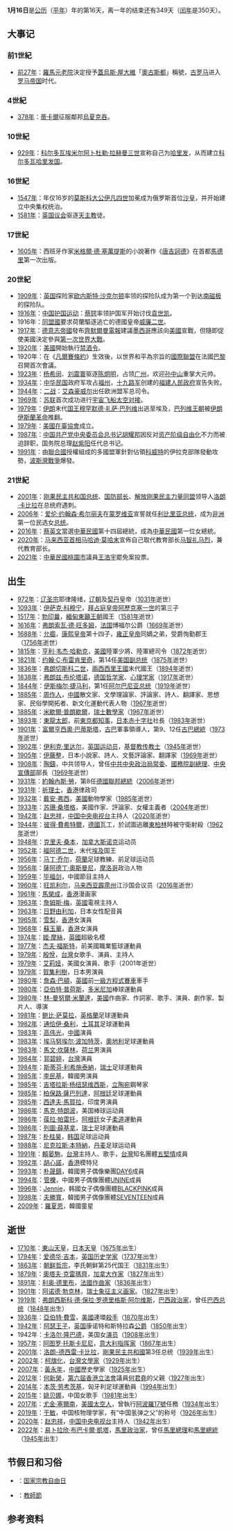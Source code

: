 {{noteTA
|1=zh-hk:卜季拿;zh-hans:塞尔希·布鲁格拉;zh-tw:塞爾希·布魯格拉; 
|2=zh-tw:凱特·摩絲;zh-hant:姬·摩絲;zh-hk:姬·摩絲;zh-cn:凯特·摩丝;zh-mo:姬·摩絲; 
|3=zh-hk:尼克拉斯·賓特拿;zh-hans:尼克拉斯·本特纳;zh-tw:尼克拉斯·班特納;
}}
{{DayInMonth|1}}
'''1月16日'''是[[公历|公历]]（[[平年|平年]]）年的第16天，离一年的结束还有349天（[[闰年|闰年]]是350天）。

== 大事记 ==
=== 前1世紀 ===
* [[前27年|前27年]]：[[羅馬元老院|羅馬元老院]]決定授予[[奧古斯都|蓋烏斯·屋大維]]「[[奧古斯都_(稱號)|奧古斯都]]」稱號，[[古罗马|古罗马]]进入[[罗马帝国|罗马帝国]]时代。

=== 4世紀 ===
* [[378年|378年]]：[[蒂卡爾|蒂卡爾]]征服鄰邦[[烏夏克吞|烏夏克吞]]。

=== 10世紀 ===
* [[929年|929年]]：[[科爾多瓦_(西班牙)|科尔多瓦]][[埃米尔|埃米尔]][[阿卜杜勒·拉赫曼三世|阿卜杜勒·拉赫曼三世]]宣称自己为[[哈里发|哈里发]]，从而建立[[科尔多瓦哈里发国|科尔多瓦哈里发国]]。

=== 16世紀 ===
* [[1547年|1547年]]：年仅16岁的[[莫斯科大公|莫斯科大公]][[伊凡四世|伊凡四世]]加冕成为俄罗斯首位[[沙皇|沙皇]]，并开始建立中央集权统治。
* [[1581年|1581年]]：[[英国|英国]][[议会|议会]]驱逐[[天主教|天主教]]徒。

=== 17世紀 ===
* [[1605年|1605年]]：西班牙作家[[米格爾·德·塞萬提斯|米格爾·德·塞萬提斯]]的小說著作《[[唐吉訶德|唐吉訶德]]》在首都[[馬德里|馬德里]]第一次出版。

=== 20世紀 ===
* [[1909年|1909年]]：[[英国|英国]]探险家[[欧内斯特·沙克尔顿|欧内斯特·沙克尔顿]]率领的探险队成为第一个到达[[南磁极|南磁极]]的探险队。
* [[1916年|1916年]]：[[中国|中国]][[护国运动|护国运动]]：[[蔡锷|蔡锷]]率领护国军开始讨伐[[袁世凯|袁世凯]]。
* 1916年：[[同盟國_(第一次世界大戰)|同盟國]]要求荷蘭驅逐逃亡的德國皇帝[[威廉二世_(德国)|威廉二世]]。
* [[1917年|1917年]]：[[德意志帝國|德意志帝國]]發布[[齊默爾曼電報|齊默爾曼電報]]建議[[墨西哥|墨西哥]]應該向[[美國|美國]]宣戰，但隨即促使美國決定參與[[第一次世界大戰|第一次世界大戰]]。
* [[1920年|1920年]]：[[美國|美國]]開始執行[[禁酒令|禁酒令]]。
* 1920年：在《[[凡爾賽條約|凡爾賽條約]]》生效後，以世界和平為宗旨的[[國際聯盟|國際聯盟]]在法國[[巴黎|巴黎]]召開首次會議。
* [[1923年|1923年]]：[[杨希闵|杨希闵]]、[[刘震寰_(1890年)|刘震寰]]驱逐[[陈炯明|陈炯明]]，占领[[广州|广州]]，欢迎[[孙中山|孙中山]]重掌大元帅。
* [[1934年|1934年]]：[[中华民国|中华民国]]政府军攻占[[福州|福州]]，[[国民革命军十九路军|十九路军]]创建的[[福建人民政府|福建人民政府]]宣告失败。
* [[1944年|1944年]]：[[二战|二战]]：[[艾森豪威尔|艾森豪威尔]]出任欧洲盟军总司令。
* [[1969年|1969年]]：[[苏联|苏联]]首次成功进行[[宇宙飞船|宇宙飞船]][[太空对接|太空对接]]。
* [[1979年|1979年]]：[[伊朗|伊朗]]末代[[伊朗国王|国王]][[穆罕默德·礼萨·巴列维|穆罕默德·礼萨·巴列维]]出逃至埃及，[[巴列维王朝|巴列维王朝]]被[[伊朗伊斯蘭革命|伊朗伊斯蘭革命]]推翻。
* [[1979年|1979年]]：[[美國在臺協會|美國在臺協會]]成立。
* [[1987年|1987年]]：[[中国共产党中央委员会总书记|中国共产党中央委员会总书记]][[胡耀邦|胡耀邦]]因反对[[资产阶级自由化|资产阶级自由化]]不力而被迫辞职，国务院总理[[赵紫阳|赵紫阳]]任代总书记。
* [[1991年|1991年]]：由[[聯合國|聯合國]]授權組成的多國盟軍針對佔領[[科威特|科威特]]的伊拉克部隊發動攻勢，[[波斯灣戰爭|波斯灣戰爭]]爆發。

=== 21世紀 ===
* [[2001年|2001年]]：[[刚果民主共和国总统|刚果民主共和国总统]]、[[国防部长|国防部长]]、[[刚果民主共和国|解放刚果民主力量同盟]]领导人[[洛朗·卡比拉|洛朗·卡比拉]]在总统府遇刺。
* [[2006年|2006年]]：[[爱伦·约翰森·希尔丽夫|爱伦·约翰森·希尔丽夫]]在[[蒙罗维亚|蒙罗维亚]]宣誓就任[[利比里亚总统|利比里亚总统]]，成为[[非洲|非洲]]第一位民选女[[总统|总统]]。
* [[2016年|2016年]]：[[蔡英文|蔡英文]]當選[[中華民國|中華民國]]第十四屆總統，成為[[中華民國|中華民國]]第一位女總統。
* [[2020年|2020年]]：[[马来西亚首相|马来西亚首相]][[马哈迪·莫哈末|马哈迪·莫哈末]]宣佈自己取代教育部长[[马智礼马烈|马智礼马烈]]，兼代教育部长。
* [[2021年|2021年]]：[[中華民國|中華民國]][[桃園市|桃園市]]議員[[王浩宇|王浩宇]]罷免案投票。

== 出生 ==
* [[972年|972年]]：[[辽圣宗|辽圣宗]]耶律隆绪，[[辽朝|辽朝]]及[[契丹|契丹]]皇帝（[[1031年|1031年]]逝世）
* [[1093年|1093年]]：[[伊萨克·科穆宁_(阿莱克修斯一世之子)|伊萨克·科穆宁]]，[[拜占庭皇帝|拜占庭皇帝]][[阿歷克塞一世|阿歷克塞一世]]的第三子
* [[1517年|1517年]]：[[勃印曩|勃印曩]]，[[緬甸|緬甸]][[東籲王朝|東籲王朝]]國王（[[1581年|1581年]]逝世）
* [[1616年|1616年]]：[[弗朗索瓦·德·旺多姆_(博福尔公爵)|弗朗索瓦·德·旺多姆]]，[[法国|法国]]博福尔公爵（[[1669年|1669年]]逝世）
* [[1688年|1688年]]：[[允禵|允禵]]，[[康熙帝|康熙皇帝]]第十四子，[[雍正帝|雍正皇帝]]同嫡之弟，受爵恂勤郡王（[[1756年|1756年]]逝世）
* [[1815年|1815年]]：[[亨利·韦杰·哈勒克|亨利·韦杰·哈勒克]]，[[美國|美國]]陸軍少將、陸軍總司令（[[1872年|1872年]]逝世）
* [[1821年|1821年]]：[[约翰·C·布雷肯里奇|约翰·C·布雷肯里奇]]，第14任[[美国副总统|美国副总统]]（[[1875年|1875年]]逝世）
* [[1836年|1836年]]：[[弗朗切斯科二世_(两西西里)|弗朗切斯科二世]]，[[兩西西里王國|兩西西里王國]]末代國王（[[1894年|1894年]]逝世）
* [[1838年|1838年]]：[[弗朗兹·布伦塔诺|弗朗兹·布伦塔诺]]，[[德国|德国]][[哲学家|哲学家]]、[[心理学家|心理学家]]（[[1917年|1917年]]逝世）
* [[1844年|1844年]]：[[伊斯梅尔·捷马利|伊斯梅尔·捷马利]]，第1任[[阿尔巴尼亚总统|阿尔巴尼亚总统]]（[[1919年|1919年]]逝世）
* [[1885年|1885年]]：[[周作人|周作人]]，[[中國|中國]]散文家、文學理論家、評論家、詩人、翻譯家、思想家、民俗學開拓者、新文化運動代表人物（[[1967年|1967年]]逝世）
* [[1885年|1885年]]：[[米歇爾·普朗歇爾|米歇爾·普朗歇爾]]，[[瑞士|瑞士]][[數學家|數學家]]（[[1967年|1967年]]逝世）
* [[1893年|1893年]]：[[東龍太郎|東龍太郎]]，前[[東京都知事|東京都知事]]，[[日本赤十字社|日本赤十字社]]社長（[[1983年|1983年]]逝世）
* [[1901年|1901年]]：[[富爾亨西奧·巴蒂斯塔|富爾亨西奧·巴蒂斯塔]]，[[古巴|古巴]]軍事領導人，第9、12任[[古巴總統|古巴總統]]（[[1973年|1973年]]逝世）
* [[1902年|1902年]]：[[伊利克·里达尔|伊利克·里达尔]]，[[英国|英国]][[运动员|运动员]]，[[基督教|基督教]][[传教士|传教士]]（[[1945年|1945年]]逝世）
* [[1905年|1905年]]：[[伊藤整|伊藤整]]，日本小說家、詩人、文藝評論家、翻譯家（[[1969年|1969年]]逝世）
* [[1908年|1908年]]：[[陶鑄|陶鑄]]，中共领导人，曾任[[中国共产党中央政治局常务委员会|中共中央政治局常委]]、[[中华人民共和国国务院副总理|國務院副總理]]、[[中共中央宣传部|中央宣傳部]]部長（[[1969年|1969年]]逝世）
* [[1931年|1931年]]：[[約翰內斯·勞|約翰內斯·勞]]，第8任[[德國聯邦總統|德國聯邦總統]]（[[2006年|2006年]]逝世）
* [[1931年|1931年]]：[[祈理士|祈理士]]，[[香港|香港]]律政司
* [[1932年|1932年]]：[[戴安·弗西|戴安·弗西]]，[[美國|美國]]動物學家（[[1985年|1985年]]逝世）
* [[1933年|1933年]]：[[苏珊·桑塔格|苏珊·桑塔格]]，美國作家、評論家、女權主義者（[[2004年|2004年]]逝世）
* [[1942年|1942年]]：[[赵忠祥|赵忠祥]]，[[中国中央电视台|中国中央电视台]]主持人（[[2020年|2020年]]逝世）
* [[1944年|1944年]]：[[彼得·費希特爾|彼得·費希特爾]]，[[德國|德國]]瓦工，於試圖逃離[[東柏林|東柏林]]時被守衛射殺（[[1962年|1962年]]逝世）
* [[1948年|1948年]]：[[克里夫·桑本|克里夫·桑本]]，[[加拿大|加拿大]][[斯诺克|斯诺克]]运动员
* [[1952年|1952年]]：[[福阿德二世|福阿德二世]]，末代[[埃及|埃及]]国王
* [[1956年|1956年]]：[[马丁·乔尔|马丁·乔尔]]，[[荷蘭|荷蘭]]足球教練、前足球运动员
* [[1956年|1956年]]：[[薩阿德丁·奧斯曼尼|薩阿德丁·奧斯曼尼]]，[[摩洛哥|摩洛哥]]政治人物
* [[1959年|1959年]]：[[毕福剑|毕福剑]]，中國節目主持人
* [[1960年|1960年]]：[[旺凯利尔|旺凯利尔]]，[[马来西亚|马来西亚]][[霹靂州|霹雳州]]江沙国会议员（[[2016年|2016年]]逝世）
* [[1961年|1961年]]：[[馬榮成|馬榮成]]，[[香港|香港]]漫画家
* [[1963年|1963年]]：[[詹姆斯·梅|詹姆斯·梅]]，[[英國|英國]]電視主持人
* [[1963年|1963年]]：[[日野由利加|日野由利加]]，日本女性配音員
* [[1965年|1965年]]：[[雪梨_(藝人)|雪梨]]，[[香港|香港]]女演員
* [[1968年|1968年]]：[[蘇玉華|蘇玉華]]，[[香港|香港]]女演員
* [[1974年|1974年]]：[[姬·摩絲|姬·摩絲]]，[[英國|英國]]超級名模
* [[1977年|1977年]]：[[杰夫·福斯特|杰夫·福斯特]]，前美國職業籃球運動員
* [[1979年|1979年]]：[[殷悅|殷悅]]，[[台灣|台灣]]女歌手、演員、主持人
* [[1979年|1979年]]：[[艾莉娅|艾莉娅]]，美國女演員、歌手（2001年逝世）
* [[1979年|1979年]]：[[賀集利樹|賀集利樹]]，日本男演員
* [[1980年|1980年]]：[[詹森·巴頓|詹森·巴頓]]，[[英國|英國]]前[[一級方程式賽車|一級方程式賽車]]車手
* [[1980年|1980年]]：[[亞伯特·普荷斯|亞伯特·普荷斯]]，[[多米尼加|多米尼加]]棒球運動員
* [[1980年|1980年]]：[[林-曼努爾·米蘭達|林-曼努爾·米蘭達]]，[[美國|美國]]作曲家、作詞家、歌手、演員、劇作家、製片人、導演
* [[1981年|1981年]]：[[鲍比·萨莫拉|鲍比·萨莫拉]]，[[英格蘭|英格蘭]]足球運動員
* [[1982年|1982年]]：[[通恰伊·桑利|通恰伊·桑利]]，[[土耳其|土耳其]]足球運動員
* [[1983年|1983年]]：[[高伟光|高伟光]]，[[中國|中國]]演員
* [[1983年|1983年]]：[[埃马努埃尔·波加特茨|埃马努埃尔·波加特茨]]，[[奧地利|奧地利]]足球運動員
* [[1983年|1983年]]：[[馬文·坎薩林|馬文·坎薩林]]，[[荷兰|荷兰]]男演員
* [[1984年|1984年]]：[[郭碧婷|郭碧婷]]，[[台灣|台灣]]演員
* [[1984年|1984年]]：[[斯蒂芬·利希施泰納|斯蒂芬·利希施泰納]]，[[瑞士|瑞士]]足球運動員
* [[1985年|1985年]]：[[李民基|李民基]]，韓國男演員
* [[1985年|1985年]]：[[吉塔拉斯·杨纽瑟维西斯|吉塔拉斯·杨纽瑟维西斯]]，[[立陶宛|立陶宛]]鋼琴家
* [[1985年|1985年]]：[[柏保路·薩巴列達|柏保路·薩巴列達]]，[[阿根廷|阿根廷]]足球運動員
* [[1985年|1985年]]：[[西達夫·馬賀拉|西達夫·馬賀拉]]，印度男演員
* [[1986年|1986年]]：[[馬克·特朗波|馬克·特朗波]]，美国棒球运动員
* [[1986年|1986年]]：[[葆拉·帕雷托|葆拉·帕雷托]]，[[阿根廷|阿根廷]]女子[[柔道|柔道]]運動員
* [[1986年|1986年]]：[[列圖·薛基拿|列圖·薛基拿]]，[[瑞士|瑞士]]足球運動員
* [[1987年|1987年]]：[[朴柱昊|朴柱昊]]，[[韩国|韩国]]足球运动員
* [[1988年|1988年]]：[[尼克拉斯·本特納|尼克拉斯·本特納]]，[[丹麦|丹麦]]足球运动員
* [[1991年|1991年]]：[[賴晏駒|賴晏駒]]，[[台灣|台灣]]主持人、歌手，[[台灣|台灣]]知名團體[[五堅情|五堅情]]成員
* [[1992年|1992年]]：[[胡心諾|胡心諾]]，[[香港|香港]]模特兒
* [[1993年|1993年]]：[[朴晟鎮|朴晟鎮]]，韓國男子偶像樂團[[DAY6|DAY6]]成員
* [[1994年|1994年]]：[[管櫟|管櫟]]，中國男子偶像團體[[UNINE|UNINE]]成員
* [[1996年|1996年]]：[[Jennie_(韓國歌手)|Jennie]]，韩國女子偶像團體[[BLACKPINK|BLACKPINK]]成員
* [[1998年|1998年]]：[[夫勝寬|夫勝寬]]，韓國男子偶像團體[[Seventeen_(組合)|SEVENTEEN]]成員
* [[2009年|2009年]]：[[羅夏恩|羅夏恩]]，韓國童星

== 逝世 ==
* [[1710年|1710年]]：[[東山天皇|東山天皇]]，[[日本天皇|日本天皇]]（[[1675年|1675年]]出生）
* [[1794年|1794年]]：[[爱德华·吉本|爱德华·吉本]]，[[英国|英国]][[历史学家|历史学家]]（[[1737年|1737年]]出生）
* [[1863年|1863年]]：[[朝鲜哲宗|朝鲜哲宗]]，李氏朝鲜第25代国王（[[1831年|1831年]]出生）
* [[1879年|1879年]]：[[奧塔夫·克雷瑪齊|奧塔夫·克雷瑪齊]]，[[加拿大|加拿大]][[作家|作家]]（[[1827年|1827年]]出生）
* [[1891年|1891年]]：[[利奥·德里布|利奥·德里布]]，[[法國|法國]][[作曲家|作曲家]]（[[1836年|1836年]]出生）
* [[1901年|1901年]]：[[阿诺德·勃克林|阿诺德·勃克林]]，[[瑞士|瑞士]][[象征主义|象征主义]][[画家|画家]]。（[[1827年|1827年]]出生）
* [[1919年|1919年]]：[[弗朗西斯科·德·保拉·罗德里格斯·阿尔维斯|弗朗西斯科·德·保拉·罗德里格斯·阿尔维斯]]，[[巴西|巴西]][[政治家|政治家]]，曾任[[巴西总统|巴西总统]]（[[1848年|1848年]]出生）
* [[1936年|1936年]]：[[亞伯特·費雪|亞伯特·費雪]]，[[美國|美國]]連環[[殺手|殺手]]（[[1870年|1870年]]出生）
* [[1942年|1942年]]：[[阿瑟王子_(康諾和斯特拉森公爵)|阿瑟王子]]，[[英国|英国]]康诺特和斯特拉森[[公爵|公爵]]（[[1850年|1850年]]出生）
* 1942年：[[卡洛尔·隆巴德|卡洛尔·隆巴德]]，美国女[[演员|演员]]（[[1908年|1908年]]出生）
* [[1957年|1957年]]：[[阿图罗·托斯卡尼尼|阿图罗·托斯卡尼尼]]，[[意大利|意大利]][[指挥家|指挥家]]（[[1867年|1867年]]出生）
* [[2001年|2001年]]：[[洛朗-德西雷·卡比拉|洛朗-德西雷·卡比拉]]，[[剛果民主共和國|剛果民主共和國]]第3任总统（[[1939年|1939年]]出生）
* [[2002年|2002年]]：[[柯旗化|柯旗化]]，[[台灣|台灣]][[文學家|文學家]]（[[1929年|1929年]]出生）
* [[2007年|2007年]]：[[黃永年|黃永年]]，[[中國|中國]]歷史學家（[[1925年|1925年]]出生）
* [[2012年|2012年]]：[[何新榮|何新榮]]，[[第六屆香港立法會|第六屆香港立法會]]議員[[何君堯|何君堯]]的父親（[[1927年|1927年]]出生）
* [[2014年|2014年]]：[[本茨·劳考茨基|本茨·劳考茨基]]，匈牙利足球運動員（[[1994年|1994年]]出生）
* [[2015年|2015年]]：[[姚贝娜|姚贝娜]]，中国女歌手（[[1981年|1981年]]出生）
* [[2017年|2017年]]：[[尤金·塞爾南|尤金·塞爾南]]，[[美國|美國]][[太空人|太空人]]，曾執行[[阿波羅17號|阿波羅17號]]任務（[[1934年|1934年]]出生）
* [[2019年|2019年]]：[[于敏|于敏]]，中国核物理学家，有“中国氢弹之父”的称号（[[1926年|1926年]]出生）
* [[2020年|2020年]]：[[赵忠祥|赵忠祥]]，[[中国中央电视台|中国中央电视台]]主持人（[[1942年|1942年]]出生）
* [[2022年|2022年]]：[[易卜拉欣·布巴卡爾·凱塔|易卜拉欣·布巴卡爾·凱塔]]，[[馬里|馬里]][[政治家|政治家]]，曾任[[馬里總理|馬里總理]]和[[馬里總統|馬里總統]]（[[1945年|1945年]]出生）

== 节假日和习俗 ==
*{{USA}}：[[国家宗教自由日|国家宗教自由日]]
*{{THA}}：[[教師節|教師節]]

== 参考资料 ==
{{reflist}}
{{commons|Category:16 January}}
{{月份}}